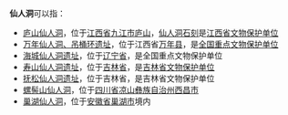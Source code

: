 '''仙人洞'''可以指：
*[[庐山仙人洞|庐山仙人洞]]，位于[[江西省|江西省]][[九江市|九江市]][[庐山|庐山]]，[[仙人洞石刻|仙人洞石刻]]是[[江西省文物保护单位|江西省文物保护单位]]
*[[仙人洞、吊桶环遗址|万年仙人洞、吊桶环遗址]]，位于江西省[[万年县|万年县]]，是[[全国重点文物保护单位|全国重点文物保护单位]]
*[[海城仙人洞遗址|海城仙人洞遗址]]，位于[[辽宁省|辽宁省]]，是全国重点文物保护单位
*[[寿山仙人洞遗址|寿山仙人洞遗址]]，位于[[吉林省|吉林省]]，是[[吉林省文物保护单位|吉林省文物保护单位]]
*[[抚松仙人洞遗址|抚松仙人洞遗址]]，位于吉林省，是吉林省文物保护单位
*[[螺髻山仙人洞|螺髻山仙人洞]]，位于[[四川省|四川省]][[凉山彝族自治州|凉山彝族自治州]][[西昌市|西昌市]]
*[[巢湖仙人洞|巢湖仙人洞]]，位于[[安徽省|安徽省]][[巢湖市|巢湖市]]境内
{{disambig|X|cat=三字地名消歧义}}